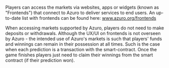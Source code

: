 
<PageHeadline
  title="Players"
  subTitle="Predicting powered by Azuro is non-custodial - instead transacting directly with the smart-contracts."
/>

Players can access the markets via websites, apps or widgets (known as "Frontends") that connect to Azuro to deliver services to end users. An up-to-date list with frontends can be found here: www.azuro.org/frontends

<Callout type="info">
  When accessing markets supported by Azuro, players do not need to make deposits or withdrawals. Although the UX/UI on
  frontends is not overseen by Azuro - the intended use of Azuro's markets is such that players' funds and winnings can
  remain in their possession at all times. Such is the case when each prediction is a transaction with the smart-contract.
  Once the game finishes players just need to claim their winnings from the smart contract (if their prediction won).
</Callout>
